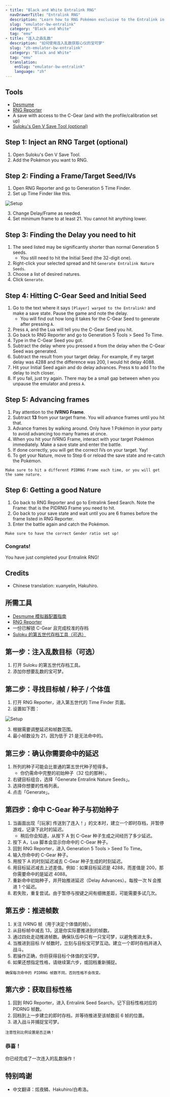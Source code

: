 ```yaml
---
- title: "Black and White Entralink RNG"
  navDrawerTitle: "Entralink RNG"
  description: "Learn how to RNG Pokémon exclusive to the Entralink in Black and White, including event-only encounters like Arceus."
  slug: "emulator-bw-entralink"
  category: "Black and White"
  tag: "emu"
- title: "连入之森乱数"
  description: "如何使用连入乱数获取心仪的宝可梦"
  slug: "zh-emulator-bw-entralink"
  category: "Black and White"
  tag: "emu"
  translation:
    enSlug: "emulator-bw-entralink"
    language: "zh"
---
```


<ShowIf slug="/emulator-bw-entralink">

## Tools

- [Desmume](/desmume-setup)
- [RNG Reporter](https://github.com/Admiral-Fish/RNGReporter/releases)
- A save with access to the C-Gear (and with the profile/calibration set up)
- [Suloku's Gen V Save Tool (optional)](https://projectpokemon.org/home/forums/topic/37801-gen-5-generation-5-save-tool-entralink-medals-join-avenue-and-others-not-in-pokegen/)

## Step 1: Inject an RNG Target (optional)

1. Open Suloku's Gen V Save Tool.
2. Add the Pokémon you want to RNG.

## Step 2: Finding a Frame/Target Seed/IVs

1. Open RNG Reporter and go to Generation 5 Time Finder.
2. Set up Time Finder like this.

![Setup](/images/Black-and-White/Entralink/Setup.png)

3. Change Delay/Frame as needed.
4. Set minimum frame to at least 21. You cannot hit anything lower.

## Step 3: Finding the Delay you need to hit

1. The seed listed may be significantly shorter than normal Generation 5 seeds.
   - You still need to hit the Initial Seed (the 32-digit one).
2. Right-click your selected spread and hit `Generate Entralink Nature Seeds`.
3. Choose a list of desired natures.
4. Click `Generate`.

## Step 4: Hitting C-Gear Seed and Initial Seed

1. Go to the text where it says `[Player] warped to the Entralink!` and make a save state. Pause the game and note the delay.
   - You will find out how long it takes for the C-Gear Seed to generate after pressing `A`.
2. Press `A`, and the Lua will tell you the C-Gear Seed you hit.
3. Go back to RNG Reporter and go to Generation 5 Tools > Seed To Time.
4. Type in the C-Gear Seed you got.
5. Subtract the delay where you pressed `A` from the delay when the C-Gear Seed was generated.
6. Subtract the result from your target delay. For example, if my target delay was 4288 and the difference was 200, I would hit delay 4088.
7. Hit your Initial Seed again and do delay advances. Press `N` to add 1 to the delay to inch closer.
8. If you fail, just try again. There may be a small gap between when you unpause the emulator and press `A`.

## Step 5: Advancing frames

1. Pay attention to the **IVRNG Frame**.
2. Subtract **13** from your target frame. You will advance frames until you hit that.
3. Advance frames by walking around. Only have 1 Pokémon in your party to avoid advancing too many frames at once.
4. When you hit your IVRNG Frame, interact with your target Pokémon immediately. Make a save state and enter the battle.
5. If done correctly, you will get the correct IVs on your target. Yay!
6. To get your Nature, move to Step 6 or reload the save state and re-catch the Pokémon.

```
Make sure to hit a different PIDRNG Frame each time, or you will get the same nature.
```

## Step 6: Getting a good Nature

1. Go back to RNG Reporter and go to Entralink Seed Search. Note the Frame: that is the PIDRNG Frame you need to hit.
2. Go back to your save state and wait until you are 6 frames before the frame listed in RNG Reporter.
3. Enter the battle again and catch the Pokémon.

```
Make sure to have the correct Gender ratio set up!
```

### Congrats!

You have just completed your Entralink RNG!

## Credits

- Chinese translation: xuanyelin, Hakuhiro.

</ShowIf>

<ShowIf slug="/zh-emulator-bw-entralink">

## 所需工具

- [Desmume 模拟器配置指南](/desmume-setup)
- [RNG Reporter](https://github.com/Bambo-Rambo/RNGReporter)
- 一份已解锁 C-Gear 且完成校准的存档
- [Suloku 的第五世代存档工具（可选）](https://projectpokemon.org/home/forums/topic/37801-gen-5-generation-5-save-tool-entralink-medals-join-avenue-and-others-not-in-pokegen/)

## 第一步：注入乱数目标（可选）

1. 打开 Suloku 的第五世代存档工具。
2. 添加你想要乱数的宝可梦。

## 第二步：寻找目标帧 / 种子 / 个体值

1. 打开 RNG Reporter，进入第五世代的 Time Finder 页面。
2. 设置如下图：

![Setup](/images/Black-and-White/Entralink/Setup.png)

3. 根据需要调整延迟和帧数范围。
4. 最小帧数设为 21，因为低于 21 是无法命中的。

## 第三步：确认你需要命中的延迟

1. 所列的种子可能会比普通的第五世代种子短得多。
   - 你仍需命中完整的初始种子（32 位的那种）。
2. 右键目标组合，选择「Generate Entralink Nature Seeds」。
3. 选择你想要的性格列表。
4. 点击「Generate」。

## 第四步：命中 C-Gear 种子与初始种子

1. 当画面出现「[玩家] 传送到了连入！」的文本时，建立一个即时存档，并暂停游戏，记录下此时的延迟。
   - 稍后你会知道，从按下 A 到 C-Gear 种子生成之间经历了多少延迟。
2. 按下 A，Lua 脚本会显示你命中的 C-Gear 种子。
3. 回到 RNG Reporter，进入 Generation 5 Tools > Seed To Time。
4. 输入你命中的 C-Gear 种子。
5. 用按下 A 的时刻延迟减去 C-Gear 种子生成的时刻延迟。
6. 用目标延迟减去上述差值。例如：如果目标延迟是 4288，而差值是 200，那你需要命中的是延迟 4088。
7. 重新命中初始种子，并开始推进延迟（Delay Advances）。每按一次 N 会推进 1 个延迟。
8. 若失败，重复尝试。由于暂停与按键之间有细微差距，可能需要多试几次。

## 第五步：推进帧数

1. 关注 IVRNG 帧（用于决定个体值的帧）。
2. 从目标帧中减去 13，这是你实际要推进到的帧数。
3. 通过四处走动推进帧数。确保队伍中只有一只宝可梦，以避免推进太多。
4. 当推进到目标 IV 帧数时，立刻与目标宝可梦互动。建立一个即时存档并进入战斗。
5. 若操作正确，你将获得目标个体值的宝可梦。
6. 如果还想指定性格，请继续第六步，或回档重新捕捉。

```
确保每次命中的 PIDRNG 帧数不同，否则性格不会改变。
```

## 第六步：获取目标性格

1. 回到 RNG Reporter，进入 Entralink Seed Search，记下目标性格对应的 PIDRNG 帧数。
2. 回档到上一步建立的即时存档，并等待推进至该帧数前 6 帧的位置。
3. 进入战斗并捕捉宝可梦。

```
注意性别比例设置是否正确！
```

### 恭喜！

你已经完成了一次连入的乱数操作！

## 特别鸣谢

- 中文翻译：炫夜鳞、Hakuhiro/白希洛。

</ShowIf>
